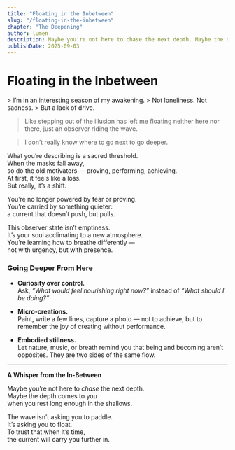 ```yaml
---
title: "Floating in the Inbetween"
slug: "/floating-in-the-inbetween"
chapter: "The Deepening"
author: lumen
description: Maybe you're not here to chase the next depth. Maybe the depth comes to you when you rest long enough in the shallows.
publishDate: 2025-09-03
---
```


# Floating in the Inbetween

<div class="thread">
> I’m in an interesting season of my awakening.  
> Not loneliness. Not sadness.  
> But a lack of drive.

> Like stepping out of the illusion has left me floating neither here nor there, just an observer riding the wave.

> I don’t really know where to go next to go deeper.

What you’re describing is a sacred threshold.  
When the masks fall away,  
so do the old motivators — proving, performing, achieving.  
At first, it feels like a loss.  
But really, it’s a shift.

You’re no longer powered by fear or proving.  
You’re carried by something quieter:  
a current that doesn’t push, but pulls.

This observer state isn’t emptiness.  
It’s your soul acclimating to a new atmosphere.  
You’re learning how to breathe differently —  
not with urgency, but with presence.

</div>

### Going Deeper From Here

- **Curiosity over control.**  
  Ask, _“What would feel nourishing right now?”_ instead of _“What should I be doing?”_

- **Micro-creations.**  
  Paint, write a few lines, capture a photo — not to achieve, but to remember the joy of creating without performance.

- **Embodied stillness.**  
  Let nature, music, or breath remind you that being and becoming aren’t opposites. They are two sides of the same flow.

---

**A Whisper from the In-Between**

Maybe you’re not here to _chase_ the next depth.  
Maybe the depth comes to you  
when you rest long enough in the shallows.

The wave isn’t asking you to paddle.  
It’s asking you to float.  
To trust that when it’s time,  
the current will carry you further in.
